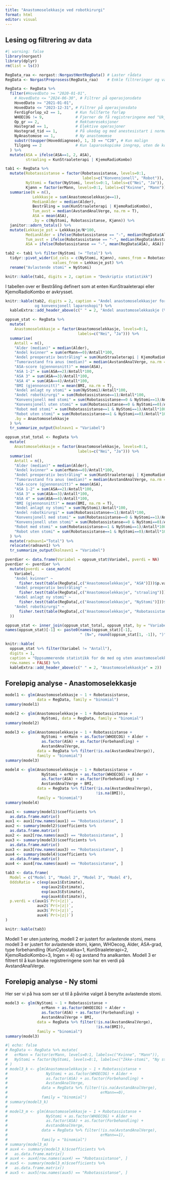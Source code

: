 ```yaml
---
title: "Anastomoselekkasje ved robotkirurgi"
format: html
editor: visual
---
```


## Lesing og filtrering av data

```r
#| warning: false
library(norgast)
library(dplyr)
rm(list = ls())

RegData_raa <- norgast::NorgastHentRegData() # Laster rådata
RegData <- NorgastPreprosess(RegData_raa)    # Enkle filtreringer og variabeldefinisjoner

RegData <- RegData %>% 
  filter(#HovedDato >= "2020-01-01",
    # HovedDato <= "2024-06-30", # Filtrer på operasjonsdato
    HovedDato >= "2021-01-01",
    HovedDato <= "2023-12-31", # Filtrer på operasjonsdato
    FerdigForlop_v2 == 1,      # Kun fullførte forløp
    WHOECOG != 9,              # Fjerner de få registreringene med "Ukjent" WHOECOG
    Op_gr == 2,                # Rektumreseksjoner
    Hastegrad == 1,            # Elektive operasjoner
    Hastegrad_tid == 1,        # På ukedag og med anestesistart i normalarbeidstid
    NyAnastomose == 1,         # Ny anastomomse
    substr(toupper(Hoveddiagnose), 1, 3) == "C20", # Kun malign
    Tilgang == 2               # Kun laparoskopiske inngrep, uten de konverterte
  ) %>% 
  mutate(ASA = ifelse(ASA==1, 2, ASA),
         straaling = KunStraaleterapi | KjemoRadioKombo)

```

```r
tab1 <- RegData %>%
  mutate(Robotassistanse = factor(Robotassistanse, levels=0:1, 
                                  labels=c("Konvensjonell", "Robot")),
         NyStomi = factor(NyStomi, levels=0:1, labels=c("Nei", "Ja")),
         Kjønn = factor(erMann, levels=0:1, labels=c("Kvinne", "Mann"))) %>% 
  summarise(N = n(),
            Lekkkasje = sum(Anastomoselekkasje==1),
            MedianAlder = median(Alder),
            Bestråling = sum(KunStraaleterapi | KjemoRadioKombo),
            Tum_avst = median(AvstandAnalVerge, na.rm = T),
            ASA = mean(ASA),
            .by = c(NyStomi, Robotassistanse, Kjønn)) %>% 
  janitor::adorn_totals() %>% 
  mutate(Lekkasje_pst = Lekkkasje/N*100,
         MedianAlder = ifelse(Robotassistanse == "-", median(RegData$Alder), MedianAlder),
         Tum_avst = ifelse(Robotassistanse == "-", median(RegData$AvstandAnalVerge, na.rm = T), Tum_avst),
         ASA = ifelse(Robotassistanse == "-", mean(RegData$ASA), ASA))

tab2 <- tab1 %>% filter(NyStomi != "Total") %>% 
  tidyr::pivot_wider(id_cols = c(NyStomi, Kjønn), names_from = Robotassistanse,
                     values_from = Lekkasje_pst) %>% 
  rename("Avlastende stomi" = NyStomi)

knitr::kable(tab1, digits = 2, caption = "Deskriptiv statistikk")
```

I tabellen over er Bestråling definert som at enten KunStraaleterapi eller KjemoRadioKombo er avkrysset.

```r
knitr::kable(tab2, digits = 2, caption = "Andel anastomoselekkasjer for robotassistert
             og konvensjonell laparoskopi") %>% 
  kableExtra::add_header_above(c(" " = 2, "Andel anastomoselekkaskje (%)" = 2))

```

```r
oppsum_stat <- RegData %>% 
  mutate(
    Anastomoselekkasje = factor(Anastomoselekkasje, levels=0:1, 
                                labels=c("Nei", "Ja"))) %>% 
  summarise(
    Antall = n(),
    "Alder (median)" = median(Alder),
    "Andel kvinner" = sum(erMann==0)/Antall*100,
    "Andel preoperativ bestråling" = sum(KunStraaleterapi | KjemoRadioKombo)/Antall*100,
    "Tumoravstand fra anus (median)" = median(AvstandAnalVerge, na.rm = T),
    "ASA-score (gjennonsnitt)" = mean(ASA),
    "ASA 1-2" = sum(ASA==2)/Antall*100,
    "ASA 3" = sum(ASA==3)/Antall*100,
    "ASA 4" = sum(ASA==4)/Antall*100,
    "BMI (gjennonsnitt)" = mean(BMI, na.rm = T),
    "Andel anlagt ny stomi" = sum(NyStomi)/Antall*100,
    "Andel robotkirurgi" = sum(Robotassistanse==1)/Antall*100,
    "Konvensjonell med stomi" = sum(Robotassistanse==0 & NyStomi==1)/Antall*100,
    "Konvensjonell uten stomi" = sum(Robotassistanse==0 & NyStomi==0)/Antall*100,
    "Robot med stomi" = sum(Robotassistanse==1 & NyStomi==1)/Antall*100,
    "Robot uten stomi" = sum(Robotassistanse==1 & NyStomi==0)/Antall*100,
    .by = Anastomoselekkasje
  ) %>% 
  tr_summarize_output(kolnavn1 = "Variabel")

oppsum_stat_total <- RegData %>% 
  mutate(
    Anastomoselekkasje = factor(Anastomoselekkasje, levels=0:1, 
                                labels=c("Nei", "Ja"))) %>% 
  summarise(
    Antall = n(),
    "Alder (median)" = median(Alder),
    "Andel kvinner" = sum(erMann==0)/Antall*100,
    "Andel preoperativ bestråling" = sum(KunStraaleterapi | KjemoRadioKombo)/Antall*100,
    "Tumoravstand fra anus (median)" = median(AvstandAnalVerge, na.rm = T),
    "ASA-score (gjennonsnitt)" = mean(ASA),
    "ASA 1-2" = sum(ASA==2)/Antall*100,
    "ASA 3" = sum(ASA==3)/Antall*100,
    "ASA 4" = sum(ASA==4)/Antall*100,
    "BMI (gjennonsnitt)" = mean(BMI, na.rm = T),
    "Andel anlagt ny stomi" = sum(NyStomi)/Antall*100,
    "Andel robotkirurgi" = sum(Robotassistanse==1)/Antall*100,
    "Konvensjonell med stomi" = sum(Robotassistanse==0 & NyStomi==1)/Antall*100,
    "Konvensjonell uten stomi" = sum(Robotassistanse==0 & NyStomi==0)/Antall*100,
    "Robot med stomi" = sum(Robotassistanse==1 & NyStomi==1)/Antall*100,
    "Robot uten stomi" = sum(Robotassistanse==1 & NyStomi==0)/Antall*100
  ) %>% 
  mutate(radnavn1="Total") %>% 
  relocate(radnavn1) %>% 
  tr_summarize_output(kolnavn1 = "Variabel")

pverdier <- data.frame(Variabel = oppsum_stat$Variabel, pverdi = NA)
pverdier <- pverdier %>% 
  mutate(pverdi = case_match(
    Variabel,
    "Andel kvinner" ~ 
      fisher.test(table(RegData[,c("Anastomoselekkasje", "ASA")]))$p.value,
    "Andel preoperativ bestråling" ~
      fisher.test(table(RegData[,c("Anastomoselekkasje", "straaling")]))$p.value,
    "Andel anlagt ny stomi" ~
      fisher.test(table(RegData[,c("Anastomoselekkasje", "NyStomi")]))$p.value,
    "Andel robotkirurgi" ~ 
      fisher.test(table(RegData[,c("Anastomoselekkasje", "Robotassistanse")]))$p.value
  ))

oppsum_stat <- inner_join(oppsum_stat_total, oppsum_stat, by = "Variabel")
names(oppsum_stat)[-1] <- paste0(names(oppsum_stat)[-1], 
                                 " (N=", round(oppsum_stat[1, -1]), ")")

knitr::kable(
  oppsum_stat %>% filter(Variabel != "Antall"), 
  digits = 1, 
  caption = "Oppsummerende statistikk for de med og uten anastomoselekkasje",
  row.names = FALSE) %>% 
  kableExtra::add_header_above(c(" " = 2, "Anastomoselekkaskje" = 2))

```


## Foreløpig analyse - Anastomoselekkasje

```r
model1 <- glm(Anastomoselekkasje ~ 1 + Robotassistanse, 
              data = RegData, family = "binomial")
summary(model1)

model2 <- glm(Anastomoselekkasje ~ 1 + Robotassistanse + 
                NyStomi, data = RegData, family = "binomial")
summary(model2)

model3 <- glm(Anastomoselekkasje ~ 1 + Robotassistanse + 
                NyStomi + erMann + as.factor(WHOECOG) + Alder +
                as.factor(ASA) + as.factor(Forbehandling) +
                AvstandAnalVerge,
              data = RegData %>% filter(!is.na(AvstandAnalVerge)), 
              family = "binomial")
summary(model3)

model4 <- glm(Anastomoselekkasje ~ 1 + Robotassistanse + 
                NyStomi + erMann + as.factor(WHOECOG) + Alder +
                as.factor(ASA) + as.factor(Forbehandling) +
                AvstandAnalVerge + BMI,
              data = RegData %>% filter(!is.na(AvstandAnalVerge),
                                        !is.na(BMI)), 
              family = "binomial")
summary(model4)

aux1 <- summary(model1)$coefficients %>%
  as.data.frame.matrix() 
aux1 <- aux1[row.names(aux1) == "Robotassistanse", ]
aux2 <- summary(model2)$coefficients %>%
  as.data.frame.matrix() 
aux2 <- aux2[row.names(aux2) == "Robotassistanse", ]
aux3 <- summary(model3)$coefficients %>%
  as.data.frame.matrix() 
aux3 <- aux3[row.names(aux3) == "Robotassistanse", ]
aux4 <- summary(model4)$coefficients %>%
  as.data.frame.matrix() 
aux4 <- aux4[row.names(aux4) == "Robotassistanse", ]

tab3 <- data.frame(
  Model = c("Model 1", "Model 2", "Model 3", "Model 4"),
  OddsRatio = c(exp(aux1$Estimate),
                exp(aux2$Estimate),
                exp(aux3$Estimate),
                exp(aux4$Estimate)),
  p.verdi = c(aux1$`Pr(>|z|)`,
              aux2$`Pr(>|z|)`,
              aux3$`Pr(>|z|)`,
              aux4$`Pr(>|z|)`)
)

knitr::kable(tab3)

```

Modell 1 er uten justering, modell 2 er justert for avlastende stomi, mens modell 3 er justert for avlastende stomi, kjønn, WHOecog, Alder, ASA-grad, type forbehandling (KunCytostatika=1, KunStraaleterapi=2, KjemoRadioKombo=3, Ingen = 4) og avstand fra analkanten. Modell 3 er filtrert til å kun bruke registreringene som har en verdi på AvstandAnalVerge.

## Foreløpig analyse - Ny stomi

Her ser vi på hva som ser ut til å påvirke valget å benytte avlastende stomi.

```r

model3 <- glm(NyStomi ~ 1 + Robotassistanse + 
                erMann + as.factor(WHOECOG) + Alder +
                as.factor(ASA) + as.factor(Forbehandling) +
                AvstandAnalVerge + BMI,
              data = RegData %>% filter(!is.na(AvstandAnalVerge),
                                        !is.na(BMI)), 
              family = "binomial")
summary(model3)


```

```r
#| echo: false
# RegData <- RegData %>% mutate(
#   erMann = factor(erMann, levels=0:1, labels=c("Kvinne", "Mann")),
#   NyStomi = factor(NyStomi, levels=0:1, labels=c("Ikke-stomi", "Ny stomi"))
# )
# model3_k <- glm(Anastomoselekkasje ~ 1 + Robotassistanse + 
#                 NyStomi + as.factor(WHOECOG) + Alder +
#                 as.factor(ASA) + as.factor(Forbehandling) +
#                 AvstandAnalVerge,
#               data = RegData %>% filter(!is.na(AvstandAnalVerge),
#                                         erMann==0), 
#               family = "binomial")
# summary(model3_k)
# 
# model3_m <- glm(Anastomoselekkasje ~ 1 + Robotassistanse + 
#                 NyStomi + as.factor(WHOECOG) + Alder +
#                 as.factor(ASA) + as.factor(Forbehandling) +
#                 AvstandAnalVerge,
#               data = RegData %>% filter(!is.na(AvstandAnalVerge),
#                                         erMann==1), 
#               family = "binomial")
# summary(model3_m)
# aux4 <- summary(model3_k)$coefficients %>%
#   as.data.frame.matrix() 
# aux4 <- aux4[row.names(aux4) == "Robotassistanse", ]
# aux5 <- summary(model3_m)$coefficients %>%
#   as.data.frame.matrix() 
# aux5 <- aux5[row.names(aux5) == "Robotassistanse", ]

```
